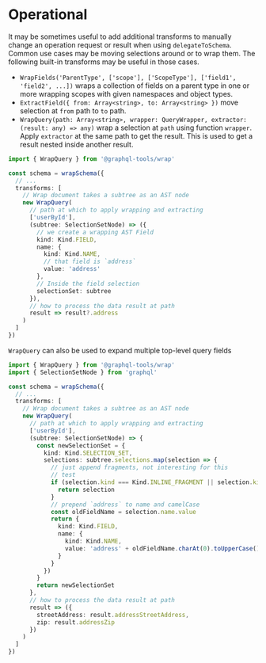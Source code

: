 # Operational

It may be sometimes useful to add additional transforms to manually change an operation request or result when using `delegateToSchema`. Common use cases may be moving selections around or to wrap them. The following built-in transforms may be useful in those cases.

- `WrapFields('ParentType', ['scope'], ['ScopeType'], ['field1', 'field2', ...])` wraps a collection of fields on a parent type in one or more wrapping scopes with given namespaces and object types.
- `ExtractField({ from: Array<string>, to: Array<string> })` move selection at `from` path to `to` path.
- `WrapQuery(path: Array<string>, wrapper: QueryWrapper, extractor: (result: any) => any)` wrap a selection at `path` using function `wrapper`. Apply `extractor` at the same path to get the result. This is used to get a result nested inside another result.

```ts
import { WrapQuery } from '@graphql-tools/wrap'

const schema = wrapSchema({
  // ...
  transforms: [
    // Wrap document takes a subtree as an AST node
    new WrapQuery(
      // path at which to apply wrapping and extracting
      ['userById'],
      (subtree: SelectionSetNode) => ({
        // we create a wrapping AST Field
        kind: Kind.FIELD,
        name: {
          kind: Kind.NAME,
          // that field is `address`
          value: 'address'
        },
        // Inside the field selection
        selectionSet: subtree
      }),
      // how to process the data result at path
      result => result?.address
    )
  ]
})
```

`WrapQuery` can also be used to expand multiple top-level query fields

```ts
import { WrapQuery } from '@graphql-tools/wrap'
import { SelectionSetNode } from 'graphql'

const schema = wrapSchema({
  // ...
  transforms: [
    // Wrap document takes a subtree as an AST node
    new WrapQuery(
      // path at which to apply wrapping and extracting
      ['userById'],
      (subtree: SelectionSetNode) => {
        const newSelectionSet = {
          kind: Kind.SELECTION_SET,
          selections: subtree.selections.map(selection => {
            // just append fragments, not interesting for this
            // test
            if (selection.kind === Kind.INLINE_FRAGMENT || selection.kind === Kind.FRAGMENT_SPREAD) {
              return selection
            }
            // prepend `address` to name and camelCase
            const oldFieldName = selection.name.value
            return {
              kind: Kind.FIELD,
              name: {
                kind: Kind.NAME,
                value: 'address' + oldFieldName.charAt(0).toUpperCase() + oldFieldName.slice(1)
              }
            }
          })
        }
        return newSelectionSet
      },
      // how to process the data result at path
      result => ({
        streetAddress: result.addressStreetAddress,
        zip: result.addressZip
      })
    )
  ]
})
```
